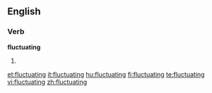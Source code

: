 ==English==

===Verb===
'''fluctuating'''

# {{present participle of|[[fluctuate]]}}

[[et:fluctuating]]
[[it:fluctuating]]
[[hu:fluctuating]]
[[fi:fluctuating]]
[[te:fluctuating]]
[[vi:fluctuating]]
[[zh:fluctuating]]
